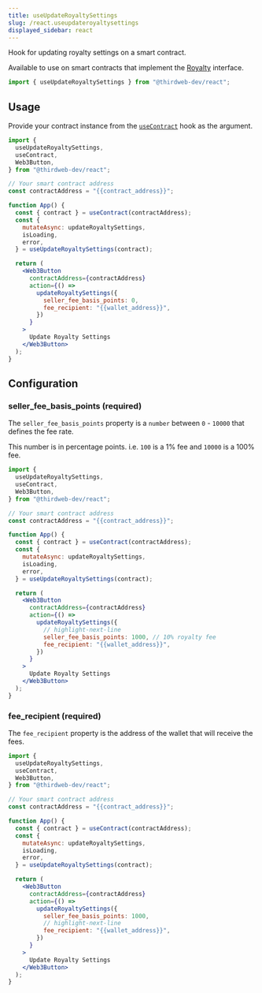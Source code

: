 ```yaml
---
title: useUpdateRoyaltySettings
slug: /react.useupdateroyaltysettings
displayed_sidebar: react
---
```


Hook for updating royalty settings on a smart contract.

Available to use on smart contracts that implement the [Royalty](/solidity/extension-contracts/royalty) interface.

```jsx
import { useUpdateRoyaltySettings } from "@thirdweb-dev/react";
```

## Usage

Provide your contract instance from the [`useContract`](react/hooks/usecontract) hook as the argument.

```jsx
import {
  useUpdateRoyaltySettings,
  useContract,
  Web3Button,
} from "@thirdweb-dev/react";

// Your smart contract address
const contractAddress = "{{contract_address}}";

function App() {
  const { contract } = useContract(contractAddress);
  const {
    mutateAsync: updateRoyaltySettings,
    isLoading,
    error,
  } = useUpdateRoyaltySettings(contract);

  return (
    <Web3Button
      contractAddress={contractAddress}
      action={() =>
        updateRoyaltySettings({
          seller_fee_basis_points: 0,
          fee_recipient: "{{wallet_address}}",
        })
      }
    >
      Update Royalty Settings
    </Web3Button>
  );
}
```

## Configuration

### seller_fee_basis_points (required)

The `seller_fee_basis_points` property is a `number` between `0` - `10000` that defines the fee rate.

This number is in percentage points. i.e. `100` is a 1% fee and `10000` is a 100% fee.

```jsx
import {
  useUpdateRoyaltySettings,
  useContract,
  Web3Button,
} from "@thirdweb-dev/react";

// Your smart contract address
const contractAddress = "{{contract_address}}";

function App() {
  const { contract } = useContract(contractAddress);
  const {
    mutateAsync: updateRoyaltySettings,
    isLoading,
    error,
  } = useUpdateRoyaltySettings(contract);

  return (
    <Web3Button
      contractAddress={contractAddress}
      action={() =>
        updateRoyaltySettings({
          // highlight-next-line
          seller_fee_basis_points: 1000, // 10% royalty fee
          fee_recipient: "{{wallet_address}}",
        })
      }
    >
      Update Royalty Settings
    </Web3Button>
  );
}
```

### fee_recipient (required)

The `fee_recipient` property is the address of the wallet that will receive the fees.

```jsx
import {
  useUpdateRoyaltySettings,
  useContract,
  Web3Button,
} from "@thirdweb-dev/react";

// Your smart contract address
const contractAddress = "{{contract_address}}";

function App() {
  const { contract } = useContract(contractAddress);
  const {
    mutateAsync: updateRoyaltySettings,
    isLoading,
    error,
  } = useUpdateRoyaltySettings(contract);

  return (
    <Web3Button
      contractAddress={contractAddress}
      action={() =>
        updateRoyaltySettings({
          seller_fee_basis_points: 1000,
          // highlight-next-line
          fee_recipient: "{{wallet_address}}",
        })
      }
    >
      Update Royalty Settings
    </Web3Button>
  );
}
```
